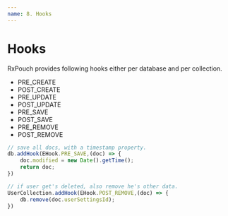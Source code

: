 ```yaml
---
name: 8. Hooks
---
```


# Hooks

RxPouch provides following hooks either per database and per collection.

- PRE_CREATE
- POST_CREATE
- PRE_UPDATE
- POST_UPDATE
- PRE_SAVE
- POST_SAVE
- PRE_REMOVE
- POST_REMOVE

```js
// save all docs, with a timestamp property.
db.addHook(EHook.PRE_SAVE,(doc) => {
    doc.modified = new Date().getTime();
    return doc;
})
```

```js
// if user get's deleted, also remove he's other data.
UserCollection.addHook(EHook.POST_REMOVE,(doc) => {
    db.remove(doc.userSettingsId);
})
```